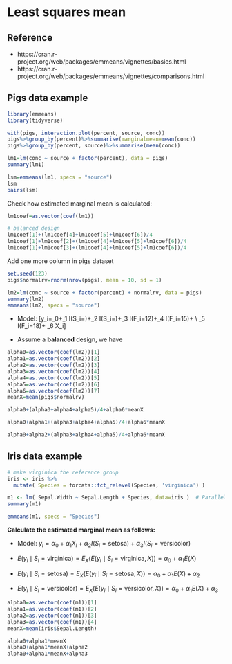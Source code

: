 # Least squares mean 

## Reference

- https://cran.r-project.org/web/packages/emmeans/vignettes/basics.html
- https://cran.r-project.org/web/packages/emmeans/vignettes/comparisons.html


## Pigs data example 

```r
library(emmeans)
library(tidyverse)
```

```r
with(pigs, interaction.plot(percent, source, conc))
pigs%>%group_by(percent)%>%summarise(marginalmean=mean(conc))
pigs%>%group_by(percent, source)%>%summarise(mean(conc))
```



```r
lm1=lm(conc ~ source + factor(percent), data = pigs)
summary(lm1)


```


```r
lsm=emmeans(lm1, specs = "source")
lsm
pairs(lsm)
```


Check how estimated marginal mean is calculated: 

```r
lm1coef=as.vector(coef(lm1))

# balanced design
lm1coef[1]+(lm1coef[4]+lm1coef[5]+lm1coef[6])/4
lm1coef[1]+lm1coef[2]+(lm1coef[4]+lm1coef[5]+lm1coef[6])/4
lm1coef[1]+lm1coef[3]+(lm1coef[4]+lm1coef[5]+lm1coef[6])/4
```


Add one more column in pigs dataset

```r
set.seed(123)
pigs$normalrv=rnorm(nrow(pigs), mean = 10, sd = 1)

lm2=lm(conc ~ source + factor(percent) + normalrv, data = pigs)
summary(lm2)
emmeans(lm2, specs = "source")
```


- Model: 
\[y_i=\alpha_0+\alpha_1 I(S_i=\text{soy})+\alpha_2 I(S_i=\text{skim})+\alpha_3 I(F_i=12)+\alpha_4 I(F_i=15)+ \\
\alpha_5 I(F_i=18)+ \alpha_6 X_i\]

- Assume a **balanced** design, we have 
\begin{equation*}
\begin{split}
E(y_i \mid S_i=\text{fish})=E_{X}\left\{\frac{1}{4}\left[E(y_i \mid S_i=\text{fish}, F_i=9,X)+E(y_i \mid S_i=\text{fish}, F_i=12,X)+ \\
E(y_i \mid S_i=\text{fish}, F_i= 15,X)+E(y_i \mid S_i=\text{fish}, F_i=18,X)\right]\right\}
\end{split}
\end{equation*}


```r
alpha0=as.vector(coef(lm2))[1]
alpha1=as.vector(coef(lm2))[2]
alpha2=as.vector(coef(lm2))[3]
alpha3=as.vector(coef(lm2))[4]
alpha4=as.vector(coef(lm2))[5]
alpha5=as.vector(coef(lm2))[6]
alpha6=as.vector(coef(lm2))[7]
meanX=mean(pigs$normalrv)

alpha0+(alpha3+alpha4+alpha5)/4+alpha6*meanX

alpha0+alpha1+(alpha3+alpha4+alpha5)/4+alpha6*meanX

alpha0+alpha2+(alpha3+alpha4+alpha5)/4+alpha6*meanX

```


## Iris data example 

```r
# make virginica the reference group 
iris <- iris %>%
  mutate( Species = forcats::fct_relevel(Species, 'virginica') )

m1 <- lm( Sepal.Width ~ Sepal.Length + Species, data=iris )  # Parallel Lines
summary(m1)

```

```r
emmeans(m1, specs = "Species")
```

**Calculate the estimated marginal mean as follows:**

- Model: $y_i=\alpha_0+\alpha_1X_i+\alpha_2 I(S_i=\text{setosa})+\alpha_3 I(S_i=\text{versicolor})$

- $E(y_i \mid S_i=\text{virginica})=E_{X}(E(y_i \mid S_i=\text{virginica}, X))=\alpha_0+\alpha_1 E(X)$
- $E(y_i \mid S_i=\text{setosa})=E_{X}(E(y_i \mid S_i=\text{setosa}, X))=\alpha_0+\alpha_1 E(X)+\alpha_2$
- $E(y_i \mid S_i=\text{versicolor})=E_{X}(E(y_i \mid S_i=\text{versicolor}, X))=\alpha_0+\alpha_1E(X)+\alpha_3$


```r
alpha0=as.vector(coef(m1))[1]
alpha1=as.vector(coef(m1))[2]
alpha2=as.vector(coef(m1))[3]
alpha3=as.vector(coef(m1))[4]
meanX=mean(iris$Sepal.Length)

alpha0+alpha1*meanX
alpha0+alpha1*meanX+alpha2
alpha0+alpha1*meanX+alpha3

```




